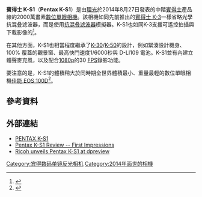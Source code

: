 {{noteTA
|1=zh-hans:宾得; zh-hk:賓得; zh-tw:賓得士
|2=zh-cn:数码单镜头反光相机;zh-hk:數碼單鏡反光相機;zh-tw:數位單眼相機;
}}
{{Infobox camera
 | camera_name      = Pentax K-S1
 | image            = K-S1 -1.jpg
 | image_size       = 
 | image_alt        = 
 | caption          = 
 | maker            = [[理光|理光]]
 | type             = 數位單眼相機
 | sensor           = <!-- Image sensor -->
 | sensor_type      = [[互補式金屬氧化物半導體|CMOS]]
 | sensor_size      = [[APS-C|APS-C]] 23.5 x 15.6 mm 
 | sensor_maker     =
 | recording_medium = [[SD卡|SD卡]]（含SDHC、SDXC）
 | res              = 5472 x 3848（20百萬[[像素|像素]]） 
 | lens_mount       = 可更换镜头的[[賓得士K接環|賓得士K<sub>AF2</sub>接環]]
 | lens             = 
 | focus_type       = 
 | exposure         = 
 | flash            = 
 | flashcomp        = <!-- Flash exposure compensation -->
 | fsynch           = <!-- Flash synchronization -->
 | frame_rate       = 
 | shutter          = 
 | shutterRange     = 
 | shutter_speeds   = 1/6000 – 30秒，長時間曝光（B快門）
 | f-numbers        = 
 | metering         = 
 | emode            = <!-- Exposure modes -->
 | mmode            = <!-- Metering modes -->
 | farea            = 11點對焦點
 | fmode            = <!-- Focus modes -->
 | cont             = 每秒5幅
 | viewfinder       =  
 | ovf              = <!-- Optional viewfinders -->
 | magnification    = 0.95
 | coverage         = 100%
 | speedRange       = 100-51200
 | flbkt            = <!-- Flash bracketing -->
 | fcbkt            = <!-- Focus bracketing -->
 | WB               = Yes
 | wbbkt            = <!-- White balance bracketing -->
 | brightness       = <!-- Projector brightness -->
 | imsize           = <!-- Projector image size -->
 | throwdis         = <!-- Project throw distance -->
 | prores           = <!-- Projector resolution -->
 | rearLCD          = 3英吋，921,000 像素
 | storage          = 
 | battery          = D-LI109
 | dimensions       = 121 x 93 x 70 mm 
 | weight           = 558g（含電池）
 | price            = 
 | date             = <!-- Release date -->
 | obp              = <!-- Optional battery packs -->
 | odb              = <!-- Optional data backs -->
 | omd              = <!-- Optional motor drives -->
 | oacc             = <!-- Optional accessories -->
 | complens         = <!-- Compatible lens -->
 | compflash        = <!-- Compatible flashes -->
 | interface_AVout  = <!-- Type of video and/or audio output port(s) available (i.e. HDMI, USB, IEEE 1394) -->
 | interface_Data   = <!-- Type of port(s) available for interfacing with computers or other (i.e printers) devices (i.e. USB, IEEE 1394/Firewire, 802.11/WiFi) -->
 | body_comp-feats  = <!-- Body composition or other special features (i.e. ABS plastic, water submersible) -->
 | made_in          =
 | footnotes        =
 | exbkt            = <!-- Exposure bracketing -->
 | drbkt            = <!-- Dynamic range bracketing -->
 | drcomp           = <!-- Dynamic range compressor -->
 | iproc            = Prime MII
 | vidrecord        = <!-- Video/movie recording.  Show the video dimensions, fps, bitrate, etc. -->
}}
'''賓得士 K-S1'''（'''Pentax K-S1'''）是由[[理光|理光]]於2014年8月27日發表的中階[[賓得士|賓得士]]產品線的2000萬畫素[[數位單眼相機|數位單眼相機]]。該相機如同先前推出的[[賓得士_K-3|賓得士 K-3]]一樣省略光學抗混叠滤波器，而是使用[[抗混叠滤波器|抗混叠滤波器]]模擬器。K-S1也如同K-3支援可遙控拍攝與下載影像的{{link-en|宾得 FluCard|Pentax FluCard}}<ref name="dpr_preview">{{cite web|url=http://www.dpreview.com/products/pentax/slrs/pentax_ks1/specifications|title=Pentax K-S1 Announced Aug 27, 2014|date=2014-08-27|accessdate=2015-02-27|archive-date=2020-02-02|archive-url=https://web.archive.org/web/20200202110536/http://www.dpreview.com/products/pentax/slrs/pentax_ks1/specifications|dead-url=no}}</ref>。

在其他方面，K-S1也相當程度繼承了[[賓得士_K-30|K-30]]/[[賓得士_K-50|K-50]]的設計，例如緊湊設計機身、100% 覆蓋的觀景窗、最高快門速度1/6000秒與 D-LI109 電池。K-S1並有內建立體聲麥克風，以及配合[[1080p|1080p]]的30 [[帧率|FPS]]錄影功能。

要注意的是，K-S1的體積稍大於同時期全世界體積最小、重量最輕的數位單眼相機[[佳能_EOS_100D|佳能 EOS 100D]]<ref>{{cite web |url=http://www.canon.co.uk/For_Home/Product_Finder/Cameras/Digital_SLR/EOS_100D/index.aspx |title=Canon EOS 100D - EOS Digital SLR and Compact System Cameras - Canon UK |publisher=Canon.co.uk |date= |accessdate=2013-03-21 |archive-date=2015-02-14 |archive-url=https://web.archive.org/web/20150214081858/http://www.canon.co.uk/For_Home/Product_Finder/Cameras/Digital_SLR/EOS_100D/index.aspx |dead-url=no }}</ref>。

==參考資料==
{{reflist}}

== 外部連結 ==
{{commons cat multi|Pentax K-S1|Taken with Pentax K-S1}}
* [https://web.archive.org/web/20141221163528/http://www.us.ricoh-imaging.com/dslr/K-S1_Black PENTAX K-S1]
* [http://www.imaging-resource.com/PRODS/pentax-k-s1/pentax-k-s1A.HTM Pentax K-S1 Review -- First Impressions] {{Wayback|url=http://www.imaging-resource.com/PRODS/pentax-k-s1/pentax-k-s1A.HTM |date=20201029031945 }}
* [http://www.dpreview.com/articles/8543010162/ricoh-unveils-pentax-k-s1 Ricoh unveils Pentax K-S1 at dpreview] {{Wayback|url=http://www.dpreview.com/articles/8543010162/ricoh-unveils-pentax-k-s1 |date=20201112020741 }}

{{Pentax DSLR Cameras}}
{{DSLR cameras with movie mode}}

[[Category:宾得数码单镜反光相机|Category:宾得数码单镜反光相机]]
[[Category:2014年面世的相機|Category:2014年面世的相機]]